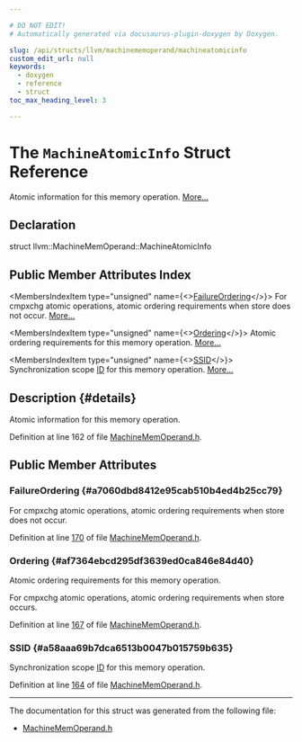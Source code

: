 ```yaml
---

# DO NOT EDIT!
# Automatically generated via docusaurus-plugin-doxygen by Doxygen.

slug: /api/structs/llvm/machinememoperand/machineatomicinfo
custom_edit_url: null
keywords:
  - doxygen
  - reference
  - struct
toc_max_heading_level: 3

---
```





# The `MachineAtomicInfo` Struct Reference

<DoxygenPage pluginConfig={pluginConfig}>

Atomic information for this memory operation. <a href="#details">More...</a>

## Declaration

<CodeBlock>struct llvm::MachineMemOperand::MachineAtomicInfo</CodeBlock>

## Public Member Attributes Index

<MembersIndex>

<MembersIndexItem
  type="unsigned"
  name={<><a href="#a7060dbd8412e95cab510b4ed4b25cc79">FailureOrdering</a></>}>
For cmpxchg atomic operations, atomic ordering requirements when store does not occur. <a href="#a7060dbd8412e95cab510b4ed4b25cc79">More...</a>
</MembersIndexItem>

<MembersIndexItem
  type="unsigned"
  name={<><a href="#af7364ebcd295df3639ed0ca846e84d40">Ordering</a></>}>
Atomic ordering requirements for this memory operation. <a href="#af7364ebcd295df3639ed0ca846e84d40">More...</a>
</MembersIndexItem>

<MembersIndexItem
  type="unsigned"
  name={<><a href="#a58aaa69b7dca6513b0047b015759b635">SSID</a></>}>
Synchronization scope <a href="/docs/api/namespaces/llvm/callingconv/#abdf8cf606905c10634e831390981b0ed">ID</a> for this memory operation. <a href="#a58aaa69b7dca6513b0047b015759b635">More...</a>
</MembersIndexItem>

</MembersIndex>

## Description {#details}

Atomic information for this memory operation.

Definition at line 162 of file <a href="/docs/api/files/include/include/llvm/include/llvm/codegen/machinememoperand-h">MachineMemOperand.h</a>.

<SectionDefinition>

## Public Member Attributes

### FailureOrdering {#a7060dbd8412e95cab510b4ed4b25cc79}

<MemberDefinition
  prototype="unsigned llvm::MachineMemOperand::MachineAtomicInfo::FailureOrdering">
For cmpxchg atomic operations, atomic ordering requirements when store does not occur.

Definition at line <a href="/docs/api/files/include/include/llvm/include/llvm/codegen/machinememoperand-h/#l00170">170</a> of file <a href="/docs/api/files/include/include/llvm/include/llvm/codegen/machinememoperand-h">MachineMemOperand.h</a>.
</MemberDefinition>

### Ordering {#af7364ebcd295df3639ed0ca846e84d40}

<MemberDefinition
  prototype="unsigned llvm::MachineMemOperand::MachineAtomicInfo::Ordering">
Atomic ordering requirements for this memory operation.

For cmpxchg atomic operations, atomic ordering requirements when store occurs.

Definition at line <a href="/docs/api/files/include/include/llvm/include/llvm/codegen/machinememoperand-h/#l00167">167</a> of file <a href="/docs/api/files/include/include/llvm/include/llvm/codegen/machinememoperand-h">MachineMemOperand.h</a>.
</MemberDefinition>

### SSID {#a58aaa69b7dca6513b0047b015759b635}

<MemberDefinition
  prototype="unsigned llvm::MachineMemOperand::MachineAtomicInfo::SSID">
Synchronization scope <a href="/docs/api/namespaces/llvm/callingconv/#abdf8cf606905c10634e831390981b0ed">ID</a> for this memory operation.

Definition at line <a href="/docs/api/files/include/include/llvm/include/llvm/codegen/machinememoperand-h/#l00164">164</a> of file <a href="/docs/api/files/include/include/llvm/include/llvm/codegen/machinememoperand-h">MachineMemOperand.h</a>.
</MemberDefinition>

</SectionDefinition>

<hr/>

The documentation for this struct was generated from the following file:

<ul>
<li><a href="/docs/api/files/include/include/llvm/include/llvm/codegen/machinememoperand-h">MachineMemOperand.h</a></li>
</ul>

</DoxygenPage>
